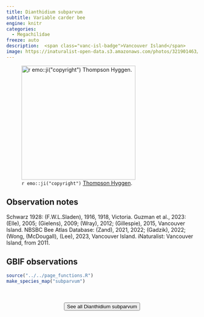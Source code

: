 ```yaml
---
title: Dianthidium subparvum
subtitle: Variable carder bee
engine: knitr
categories:
  - Megachilidae
freeze: auto
description:  <span class="vanc-isl-badge">Vancouver Island</span>
image: https://inaturalist-open-data.s3.amazonaws.com/photos/321901463/medium.jpg
---
```

![`r emo::ji("copyright")` [Thompson Hyggen ](https://www.inaturalist.org/photos/226547162).](https://inaturalist-open-data.s3.amazonaws.com/photos/321901463/medium.jpg){height=300}

## Observation notes  
Schwarz 1928: (F.W.L.Sladen), 1916, 1918, <span class="hl-place-name">Victoria</span>. Guzman et al., 2023: (Elle), 2005; (Gielens), 2009; (Wray), 2012; (Gillespie), 2015, <span class="hl-place-name"><span class="hl-place-name"><span class="hl-place-name">Vancouver</span> Is</span>land</span>. NBSBC Bee Atlas Database: (Zand), 2021, 2022; (Gadzik), 2022; (Wong, (McDougall), (Lee), 2023, <span class="hl-place-name"><span class="hl-place-name"><span class="hl-place-name">Vancouver</span> Is</span>land</span>. iNaturalist: <span class="hl-place-name"><span class="hl-place-name"><span class="hl-place-name">Vancouver</span> Is</span>land</span>, from 2011.

## GBIF observations  


```r
source("../../page_functions.R")
make_species_map("subparvum")
```
<br><br>
<center>


<a href="https://inaturalist.ca/observations?place_id=7085&quality_grade=research&subview=map&taxon_id=271475"><button type="button" class="btn btn-secondary">See all Dianthidium subparvum <i class="fa-solid fa-arrow-up-right-from-square"></i> </button></a>
</center>
